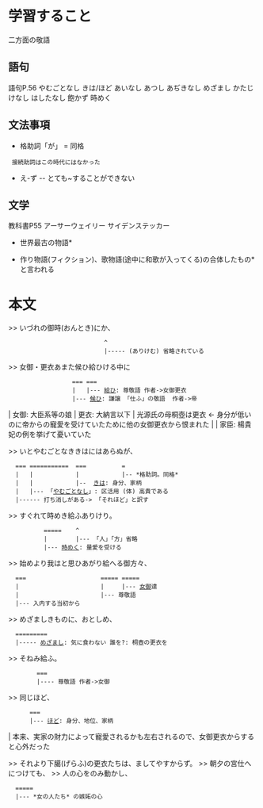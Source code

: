 = 学習すること =

二方面の敬語

== 語句 ==

語句P.56
やむごとなし
きは/ほど
あいなし
あつし
あぢきなし
めざまし
かたじけなし
はしたなし
飽かず
時めく

== 文法事項 ==

* 格助詞「が」 = 同格
  接続助詞はこの時代にはなかった
* え-ず -- とても~することができない


== 文学 ==

教科書P55
アーサーウェイリー
サイデンステッカー

*世界最古の物語*

*作り物語(フィクション)、歌物語(途中に和歌が入ってくる)の合体したもの* と言われる


= 本文 =

>> いづれの御時(おんとき)にか、
                            ^
                            |----- (ありけむ) 省略されている

>> 女御・更衣あまた候ひ給ひける中に
                   === ===
                   |   |--- [[給ひ]]: 尊敬語 作者->女御更衣
                   |--- [[候ひ]]: 謙譲 「仕ふ」の敬語  作者->帝


| 女御: 大臣系等の娘
| 更衣: 大納言以下
| 光源氏の母桐壺は更衣 <- 身分が低いのに帝からの寵愛を受けていたために他の女御更衣から恨まれた
|
| 家臣: 楊貴妃の例を挙げて憂いていた

>> いとやむごとなききはにはあらぬが、
   === ===========  ===          =
   |   |            |            |-- *格助詞。同格*
   |   |            |--  [[きは]]: 身分、家柄
   |   |--- 「[[やむごとなし]]」: 区活用 (体) 高貴である
   |------ 打ち消しがある-> 「それほど」と訳す
>> すぐれて時めき給ふありけり。
           =====    ^
           |        |--- 「人」「方」省略
           |--- [[時めく]]: 量愛を受ける
>> 始めより我はと思ひあがり給へる御方々、
   ===                     ===== =====
   |                       |     |--- [[女御]]達
   |                       |--- 尊敬語
   |--- 入内する当初から
>> めざましきものに、おとしめ、
   =========
   |----- [[めざまし]]: 気に食わない 誰を?: 桐壺の更衣を
>> そねみ給ふ。
         ===
         |---- 尊敬語 作者->女御
>> 同じほど、
       ===
       |--- [[ほど]]: 身分、地位、家柄

| 本来、実家の財力によって寵愛されるかも左右されるので、女御更衣からすると心外だった

>> それより下臈(げらふ)の更衣たちは、ましてやすからず。
>> 朝夕の宮仕へにつけても、
>> 人の心をのみ動かし、
   =====
   |--- *女の人たち* の嫉妬の心

